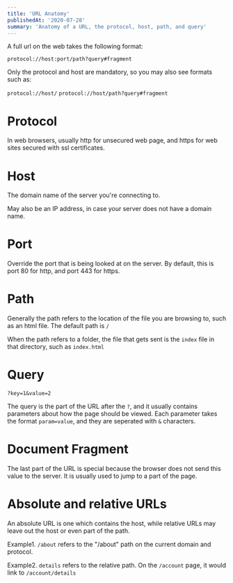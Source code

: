 ```yaml
---
title: 'URL Anatomy'
publishedAt: '2020-07-28'
summary: 'Anatomy of a URL, the protocol, host, path, and query'
---
```


A full url on the web takes the following format:

`protocol://host:port/path?query#fragment`

Only the protocol and host are mandatory, so you may also see formats such as:

`protocol://host/`
`protocol://host/path?query#fragment`

# Protocol

In web browsers, usually http for unsecured web page, and https for web sites secured with ssl certificates.

# Host

The domain name of the server you're connecting to.

May also be an IP address, in case your server does not have a domain name.

# Port

Override the port that is being looked at on the server. By default, this is port 80 for http, and port 443 for https.

# Path

Generally the path refers to the location of the file you are browsing to, such as an html file. The default path is `/`

When the path refers to a folder, the file that gets sent is the `index` file in that directory, such as `index.html` 

# Query

`?key=1&value=2`

The query is the part of the URL after the `?`, and it usually contains parameters about how the page should be viewed. Each parameter takes the format `param=value`, and they are seperated with `&` characters.

# Document Fragment

The last part of the URL is special because the browser does not send this value to the server. It is usually used to jump to a part of the page.


# Absolute and relative URLs

An absolute URL is one which contains the host, while relative URLs may leave out the host or even part of the path.

Example1. `/about` refers to the "/about" path on the current domain and protocol.

Example2. `details` refers to the relative path. On the `/account` page, it would link to `/account/details`